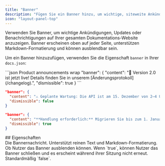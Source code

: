 ```yaml
---
title: "Banner"
description: "Fügen Sie ein Banner hinzu, um wichtige, siteweite Ankündigungen und Benachrichtigungen anzuzeigen"
icon: "layout-panel-top"
---
```


Verwenden Sie Banner, um wichtige Ankündigungen, Updates oder Benachrichtigungen auf Ihrer gesamten Dokumentations-Website anzuzeigen. Banner erscheinen oben auf jeder Seite, unterstützen Markdown-Formatierung und können ausblendbar sein.

Um ein Banner hinzuzufügen, verwenden Sie die Eigenschaft `banner` in Ihrer `docs.json`:

<CodeGroup>
  ```json Product announcements wrap
  "banner": {
    "content": "🚀 Version 2.0 ist jetzt live! Details finden Sie in unserem [Änderungsprotokoll](/changelog).",
    "dismissible": true 
  }
  ```

  ```json Maintenance notices wrap
  "banner": {
    "content": "⚠️ Geplante Wartung: Die API ist am 15. Dezember von 2–4 Uhr UTC nicht verfügbar",
    "dismissible": false
  }
  ```

  ```json Required actions wrap
  "banner": {
    "content": "**Handlung erforderlich:** Migrieren Sie bis zum 1. Januar auf unsere neue Version. [Migrationsleitfaden](/migration)",
    "dismissible": true
  }
  ```
</CodeGroup>

<div id="properties">
  ## Eigenschaften
</div>

<ResponseField name="content" type="string" required>
  Die Bannernachricht. Unterstützt reinen Text und Markdown-Formatierung.
</ResponseField>

<ResponseField name="dismissible" type="boolean">
  Ob Nutzer das Banner ausblenden können. Wenn `true`, können Nutzer das Banner schließen und es erscheint während ihrer Sitzung nicht erneut. Standardmäßig `false`.
</ResponseField>